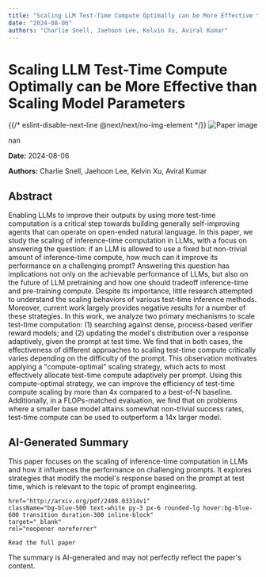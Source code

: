 ```yaml
---
title: "Scaling LLM Test-Time Compute Optimally can be More Effective than Scaling Model Parameters"
date: "2024-08-06"
authors: "Charlie Snell, Jaehoon Lee, Kelvin Xu, Aviral Kumar"
---
```



<div className="bg-gray-800 text-white min-h-screen p-8">
  <h1 className="text-4xl font-bold mb-6">Scaling LLM Test-Time Compute Optimally can be More Effective than Scaling Model Parameters</h1>

  <div className="mb-8">
    {{/* eslint-disable-next-line @next/next/no-img-element */}}
    <img
      src="/images/papers/Scaling LLM Test-Time Compute Optimally can be More Effective than Scaling Model Parameters.png"
      alt="Paper image"
      className="w-full h-auto rounded-lg"
    />
    <p className="text-sm text-gray-400 mt-2">nan</p>
  </div>

  <p className="text-gray-300 mb-2"><strong>Date:</strong> 2024-08-06</p>
  <p className="text-gray-300 italic mb-6"><strong>Authors:</strong> Charlie Snell, Jaehoon Lee, Kelvin Xu, Aviral Kumar</p>

  <div className="bg-gray-700 p-6 rounded-lg mb-8">
    <h2 className="text-2xl font-semibold mb-4">Abstract</h2>
    <p>Enabling LLMs to improve their outputs by using more test-time computation is
a critical step towards building generally self-improving agents that can
operate on open-ended natural language. In this paper, we study the scaling of
inference-time computation in LLMs, with a focus on answering the question: if
an LLM is allowed to use a fixed but non-trivial amount of inference-time
compute, how much can it improve its performance on a challenging prompt?
Answering this question has implications not only on the achievable performance
of LLMs, but also on the future of LLM pretraining and how one should tradeoff
inference-time and pre-training compute. Despite its importance, little
research attempted to understand the scaling behaviors of various test-time
inference methods. Moreover, current work largely provides negative results for
a number of these strategies. In this work, we analyze two primary mechanisms
to scale test-time computation: (1) searching against dense, process-based
verifier reward models; and (2) updating the model's distribution over a
response adaptively, given the prompt at test time. We find that in both cases,
the effectiveness of different approaches to scaling test-time compute
critically varies depending on the difficulty of the prompt. This observation
motivates applying a "compute-optimal" scaling strategy, which acts to most
effectively allocate test-time compute adaptively per prompt. Using this
compute-optimal strategy, we can improve the efficiency of test-time compute
scaling by more than 4x compared to a best-of-N baseline. Additionally, in a
FLOPs-matched evaluation, we find that on problems where a smaller base model
attains somewhat non-trivial success rates, test-time compute can be used to
outperform a 14x larger model.</p>
  </div>

  <div className="bg-gray-700 p-6 rounded-lg mb-8">
    <h2 className="text-2xl font-semibold mb-4">AI-Generated Summary</h2>
    <p>This paper focuses on the scaling of inference-time computation in LLMs and how it influences the performance on challenging prompts. It explores strategies that modify the model's response based on the prompt at test time, which is relevant to the topic of prompt engineering.</p>
  </div>

  
    href="http://arxiv.org/pdf/2408.03314v1"
    className="bg-blue-500 text-white py-3 px-6 rounded-lg hover:bg-blue-600 transition duration-300 inline-block"
    target="_blank"
    rel="noopener noreferrer"
  >
    Read the full paper
  </a>

  <p className="text-sm text-gray-400 mt-8">
    The summary is AI-generated and may not perfectly reflect the paper's content.
  </p>
</div>
